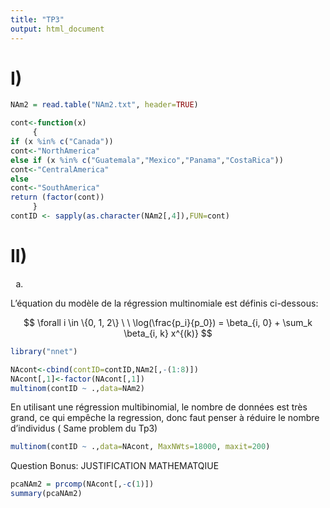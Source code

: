 ```yaml
---
title: "TP3"
output: html_document
---
```

# I)
```r
NAm2 = read.table("NAm2.txt", header=TRUE)

```

```r
cont<-function(x)
     {
if (x %in% c("Canada"))
cont<-"NorthAmerica"
else if (x %in% c("Guatemala","Mexico","Panama","CostaRica"))
cont<-"CentralAmerica"
else
cont<-"SouthAmerica"
return (factor(cont))
     }
contID <- sapply(as.character(NAm2[,4]),FUN=cont)
```

# II)

a)

L'équation du modèle de la régression multinomiale est définis ci-dessous:

$$ \forall i \in \{0, 1, 2\} \ \ \log(\frac{p_i}{p_0}) = \beta_{i, 0} + \sum_k \beta_{i, k} x^{(k)} $$

```r
library("nnet")

NAcont<-cbind(contID=contID,NAm2[,-(1:8)])
NAcont[,1]<-factor(NAcont[,1])
multinom(contID ~ .,data=NAm2)

```

En utilisant une régression multibinomial, le nombre de données est très grand, ce qui empêche la regression, donc faut penser à réduire le nombre d'individus ( Same problem du Tp3)


```r
multinom(contID ~ .,data=NAcont, MaxNWts=18000, maxit=200)

```


Question Bonus: JUSTIFICATION MATHEMATQIUE
```r
pcaNAm2 = prcomp(NAcont[,-c(1)])
summary(pcaNAm2)
```

